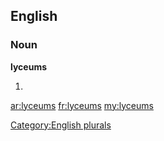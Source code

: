 ==English==

===Noun===
'''lyceums'''

# {{plural of|[[lyceum]]}}

[[Category:English plurals]]

[[ar:lyceums]]
[[fr:lyceums]]
[[my:lyceums]]